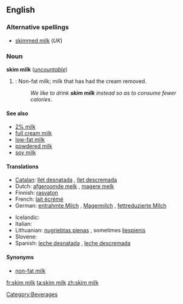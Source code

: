 <!-- If you edit this page, please also edit "skimmed milk" so that these pages remain synchronised-->
==English==

===Alternative spellings===
* [[skimmed milk]] (''UK'')

===Noun===
'''skim milk''' (''[[uncountable]]'')

# {{US}}: Non-fat milk; milk that has had the cream removed.
#: ''We like to drink '''skim milk''' instead so as to consume fewer calories''.

====See also====
* [[2% milk]]  <!--In US, it is usually called "2%" not "2% milk".  Is this true in UK also?-->
* [[full cream milk]]
* [[low-fat milk]]
* [[powdered milk]]
* [[soy milk]]

====Translations====
<!-- If you edit this page, please also edit "skim milk" so that these pages remain synchronised-->
{{trans-top|milk with removed cream}}
* [[Catalan]]: [[llet desnatada]] {{f}}, [[llet descremada]] {{f}}
* Dutch: [[afgeroomde melk]] {{f}}, [[magere melk]] {{f}}
* Finnish: [[rasvaton]] {{t|fi|maito}}
* French: [[lait écrémé]] {{m}}
* German: [[entrahmte Milch]] {{f}}, [[Magermilch]] {{f}}, [[fettreduzierte Milch]] {{f}}
{{trans-mid}}
* Icelandic: {{t-|is|undanrenna|f}}
* Italian: {{t-|it|latte scremato|m}}
* Lithuanian: [[nugriebtas pienas]] {{m}}, sometimes [[liespienis]] {{m}}
* Slovene: {{t+|sl|posneto mleko|n}}
* Spanish: [[leche desnatada]] {{f}}, [[leche descremada]] {{f}}
{{trans-bottom}}

====Synonyms====
* [[non-fat milk]]

<!-- If you edit this page, please also edit "skimmed milk" so that these pages remain synchronised-->

[[Category:Beverages]]

[[fr:skim milk]]
[[ta:skim milk]]
[[zh:skim milk]]